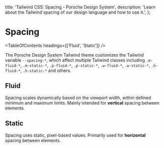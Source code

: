 
  title: 'Tailwind CSS: Spacing - Porsche Design System',
  description: 'Learn about the Tailwind spacing of our design language and how to use it.',
};

# Spacing

<TableOfContents headings={['Fluid', 'Static']} />

The Porsche Design System Tailwind theme customizes the Tailwind variable `--spacing-*`, which affect multiple Tailwind
classes including `.m-fluid-*`, `.m-static-*`, `.p-fluid-*`, `.p-static-*`, `.w-fluid-*`, `.w-static-*`, `.h-fluid-*`,
`.h-static-*` and others.

## Fluid

Spacing scales dynamically based on the viewport width, within defined minimum and maximum limits. Mainly intended for
**vertical** spacing between elements.

<ComponentStory story={spacingFluidStory} />

## Static

Spacing uses static, pixel-based values. Primarily used for **horizontal** spacing between elements.

<ComponentStory story={spacingStaticStory} />
